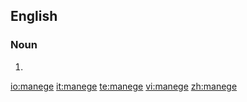 {{also|Manege}}
==English==

===Noun===
{{en-noun|-}}

# {{alternative spelling of|[[manège]]}}

[[io:manege]]
[[it:manege]]
[[te:manege]]
[[vi:manege]]
[[zh:manege]]